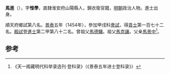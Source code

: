 '''馬進'''（{{bd|1417年||？}}），字'''惟學'''，直隸淮安府山陽縣人，錦衣衛官籍，[[明朝|明朝]]政治人物。進士出身。

順天府鄉試第八名。[[景泰_(年号)|景泰]]五年（1454年），參加甲戌科[[會試|會試]]，得[[貢士|貢士]]第一百七十二名。[[殿試|殿試]]登[[進士|進士]]第二甲第八十二名。曾祖父[[馬德驥|馬德驥]]。祖父[[馬克讓|馬克讓]]。父亲[[馬景中|馬景中]]<ref>《天一阁藏明代科举录选刊·登科录》（《景泰五年进士登科录》）</ref>。

==参考==
{{reflist}}
{{明朝人物小作品}}
{{景泰五年甲戌科殿試金榜}}